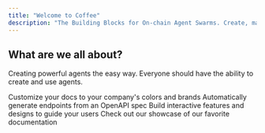 ```yaml
---
title: "Welcome to Coffee"
description: "The Building Blocks for On-chain Agent Swarms. Create, manage, and interact with on-chain agents through our no-code builder and App Store of Agents featuring a marketplace to buy and sell agents, plugins, and more."
---
```


## What are we all about?

Creating powerful agents the easy way. Everyone should have the ability to create and use agents.

<CardGroup cols={2}>
  <Card title="Customize Style" icon="palette">
    Customize your docs to your company's colors and brands
  </Card>

  <Card title="Reference APIs" icon="code">
    Automatically generate endpoints from an OpenAPI spec
  </Card>

  <Card title="Add Components" icon="screwdriver-wrench">
    Build interactive features and designs to guide your users
  </Card>

  <Card title="Get Inspiration" icon="stars">
    Check out our showcase of our favorite documentation
  </Card>
</CardGroup>